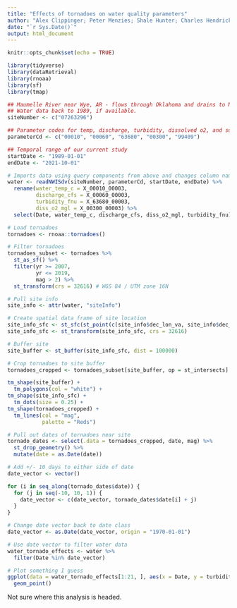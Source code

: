 ```yaml
---
title: "Effects of tornadoes on water quality parameters"
author: "Alex Clippinger; Peter Menzies; Shale Hunter; Charles Hendrickson"
date: "`r Sys.Date()`"
output: html_document
---
```


```r
knitr::opts_chunk$set(echo = TRUE)

library(tidyverse)
library(dataRetrieval)
library(rnoaa)
library(sf)
library(tmap)
```

```r
## Maumelle River near Wye, AR - flows through Oklahoma and drains to Mississippi
## Water data back to 1989, if available.
siteNumber <- c("07263296") 

## Parameter codes for temp, discharge, turbidity, dissolved o2, and suspended sediment conc., respectively
parameterCd <- c("00010", "00060", "63680", "00300", "99409")

## Temporal range of our current study
startDate <- "1989-01-01"
endDate <- "2021-10-01"
```

```r
# Imports data using query components from above and changes column names to readable text
water <- readNWISdv(siteNumber, parameterCd, startDate, endDate) %>% 
  rename(water_temp_c = X_00010_00003, 
         discharge_cfs = X_00060_00003, 
         turbidity_fnu = X_63680_00003, 
         diss_o2_mgl = X_00300_00003) %>% 
  select(Date, water_temp_c, discharge_cfs, diss_o2_mgl, turbidity_fnu)
```

```r
# Load tornadoes
tornadoes <- rnoaa::tornadoes()

# Filter tornadoes
tornadoes_subset <- tornadoes %>% 
  st_as_sf() %>% 
  filter(yr >= 2007,
         yr <= 2019, 
         mag > 2) %>% 
  st_transform(crs = 32616) # WGS 84 / UTM zone 16N

# Pull site info
site_info <- attr(water, "siteInfo")

# Create spatial data frame of site location
site_info_sfc <- st_sfc(st_point(c(site_info$dec_lon_va, site_info$dec_lat_va)), crs = 4326) 
site_info_sfc <- st_transform(site_info_sfc, crs = 32616) 

# Buffer site
site_buffer <- st_buffer(site_info_sfc, dist = 100000)

# Crop tornadoes to site buffer
tornadoes_cropped <- tornadoes_subset[site_buffer, op = st_intersects]
```

```r
tm_shape(site_buffer) +
  tm_polygons(col = "white") +
tm_shape(site_info_sfc) +
  tm_dots(size = 0.25) +
tm_shape(tornadoes_cropped) + 
  tm_lines(col = "mag",
           palette = "Reds")
```

```r
# Pull out dates of tornadoes near site
tornado_dates <- select(.data = tornadoes_cropped, date, mag) %>% 
  st_drop_geometry() %>% 
  mutate(date = as.Date(date))

# Add +/- 10 days to either side of date
date_vector <- vector()

for (i in seq_along(tornado_dates$date)) {
  for (j in seq(-10, 10, 1)) {
    date_vector <- c(date_vector, tornado_dates$date[i] + j)
  }
}

# Change date vector back to date class
date_vector <- as.Date(date_vector, origin = "1970-01-01")

# Use date vector to filter water data
water_tornado_effects <- water %>% 
  filter(Date %in% date_vector)
```

```r
# Plot something I guess
ggplot(data = water_tornado_effects[1:21, ], aes(x = Date, y = turbidity_fnu)) +
  geom_point()
```

Not sure where this analysis is headed.